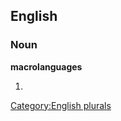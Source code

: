 ==English==

===Noun===
'''macrolanguages'''

# {{plural of|[[macrolanguage]]}}

[[Category:English plurals]]